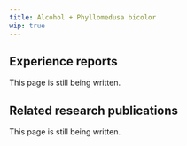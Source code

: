 ---
title: Alcohol + Phyllomedusa bicolor
wip: true
---

## Experience reports

This page is still being written.

## Related research publications

This page is still being written.

